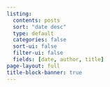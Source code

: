 ```yaml
---
listing:
  contents: posts
  sort: "date desc"
  type: default
  categories: false
  sort-ui: false
  filter-ui: false
  fields: [date, author, title]
page-layout: full
title-block-banner: true
---
```

